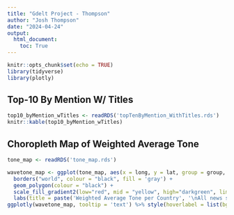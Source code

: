 ---
title: "Gdelt Project - Thompson"
author: "Josh Thompson"
date: "2024-04-24"
output: 
  html_document:
    toc: True
---

```{r setup, include=FALSE}
knitr::opts_chunk$set(echo = TRUE)
library(tidyverse)
library(plotly)
```

## Top-10 By Mention W/ Titles

```{r}
top10_byMention_wTitles <- readRDS('topTenByMention_WithTitles.rds')
knitr::kable(top10_byMention_wTitles)
```

## Choropleth Map of Weighted Average Tone

```{r}
tone_map <- readRDS('tone_map.rds')

wavetone_map <- ggplot(tone_map, aes(x = long, y = lat, group = group, fill = weighted_avg_tone, hovertext = paste(region, '\nWeighted Average Tone:', round(weighted_avg_tone, 3)))) +
  borders("world", colour = "black", fill = 'gray') +
  geom_polygon(colour = "black") +
  scale_fill_gradient2(low="red", mid = "yellow", high="darkgreen", limits = c(-10,10)) +
  labs(title = paste('Weighted Average Tone per Country', '\nAll news stories on', '2024-04-24\n' ))
ggplotly(wavetone_map, tooltip = 'text') %>% style(hoverlabel = list(bgcolor = "white"))
```
